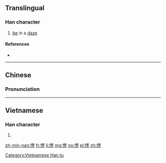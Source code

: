 ==Translingual==

===Han character===
{{Han char|rn=61|rad=心|as=09|sn=12|four=96027|canj=PWLS|ids=⿰忄⿱罒方}}

# [[be]] in a [[daze]]

====References====
* {{Han ref|kx=0396.071|dkj=10980|hdz=42328.120|uh=6123|ud=24867|bh=B468|bd=46184}}

----

==Chinese==
{{zh-forms}}

===Pronunciation===
{{zh-pron
|m=lèng
|c=ling6
|mc=
|oc=
|ma=Zh-lèng.ogg
|cat=v
}}

----

==Vietnamese==

===Han character===
{{vi-readings|rs=心09|hanviet=lăng}}

# {{defn|lang=vi|sort=心09}}

[[Category:Vietnamese Han tu]]

[[zh-min-nan:愣]]
[[fr:愣]]
[[li:愣]]
[[mg:愣]]
[[no:愣]]
[[pl:愣]]
[[zh:愣]]